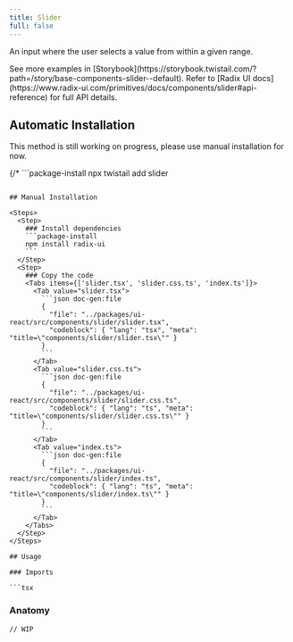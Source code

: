 ```yaml
---
title: Slider
full: false
---
```


An input where the user selects a value from within a given range.

<Callout type='info'>
  See more examples in [Storybook](https://storybook.twistail.com/?path=/story/base-components-slider--default).
  Refer to [Radix UI docs](https://www.radix-ui.com/primitives/docs/components/slider#api-reference) for full API details.
</Callout>

## Automatic Installation

<Callout type='warn'>
  This method is still working on progress, please use manual installation for now.
</Callout>

{/* ```package-install
npx twistail add slider
``` */}

## Manual Installation

<Steps>
  <Step>
    ### Install dependencies
    ```package-install
    npm install radix-ui
    ```
  </Step>
  <Step>
    ### Copy the code
    <Tabs items={['slider.tsx', 'slider.css.ts', 'index.ts']}>
      <Tab value="slider.tsx">
        ```json doc-gen:file
        {
          "file": "../packages/ui-react/src/components/slider/slider.tsx",
          "codeblock": { "lang": "tsx", "meta": "title=\"components/slider/slider.tsx\"" }
        }
        ```
      </Tab>
      <Tab value="slider.css.ts">
        ```json doc-gen:file
        {
          "file": "../packages/ui-react/src/components/slider/slider.css.ts",
          "codeblock": { "lang": "ts", "meta": "title=\"components/slider/slider.css.ts\"" }
        }
        ```
      </Tab>
      <Tab value="index.ts">
        ```json doc-gen:file
        {
          "file": "../packages/ui-react/src/components/slider/index.ts",
          "codeblock": { "lang": "ts", "meta": "title=\"components/slider/index.ts\"" }
        }
        ```
      </Tab>
    </Tabs>
  </Step>
</Steps>

## Usage

### Imports

```tsx
```

### Anatomy

```tsx
// WIP
```
